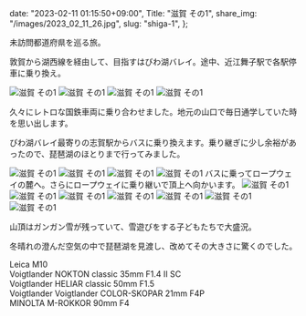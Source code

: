   date: "2023-02-11 01:15:50+09:00",
  Title: "滋賀 その1",
  share_img: "/images/2023_02_11_26.jpg",
  slug: "shiga-1",
};

未訪問都道府県を巡る旅。

敦賀から湖西線を経由して、目指すはびわ湖バレイ。途中、近江舞子駅で各駅停車に乗り換え。

![滋賀 その1](/images/2023_02_11_14.jpg)
![滋賀 その1](/images/2023_02_11_15.jpg)
![滋賀 その1](/images/2023_02_11_16.jpg)
![滋賀 その1](/images/2023_02_11_17.jpg)

久々にレトロな国鉄車両に乗り合わせました。地元の山口で毎日通学していた時を思い出します。

びわ湖バレイ最寄りの志賀駅からバスに乗り換えます。乗り継ぎに少し余裕があったので、琵琶湖のほとりまで行ってみました。

![滋賀 その1](/images/2023_02_11_18.jpg)
![滋賀 その1](/images/2023_02_11_19.jpg)
![滋賀 その1](/images/2023_02_11_20.jpg)
![滋賀 その1](/images/2023_02_11_21.jpg)
バスに乗ってロープウェイの麓へ。さらにロープウェイに乗り継いで頂上へ向かいます。
![滋賀 その1](/images/2023_02_11_22.jpg)
![滋賀 その1](/images/2023_02_11_23.jpg)
![滋賀 その1](/images/2023_02_11_24.jpg)
![滋賀 その1](/images/2023_02_11_25.jpg)
![滋賀 その1](/images/2023_02_11_26.jpg)
![滋賀 その1](/images/2023_02_11_27.jpg)
![滋賀 その1](/images/2023_02_11_28.jpg)

山頂はガンガン雪が残っていて、雪遊びをする子どもたちで大盛況。

冬晴れの澄んだ空気の中で琵琶湖を見渡し、改めてその大きさに驚くのでした。

Leica M10<br />
Voigtlander NOKTON classic 35mm F1.4 Ⅱ SC<br />
Voigtlander HELIAR classic 50mm F1.5<br />
Voigtlander Voigtlander COLOR-SKOPAR 21mm F4P<br />
MINOLTA M-ROKKOR 90mm F4
